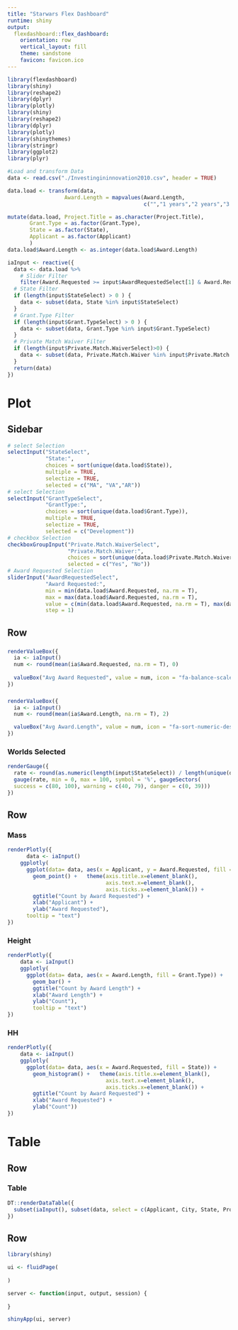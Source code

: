 ```yaml
---
title: "Starwars Flex Dashboard"
runtime: shiny
output: 
  flexdashboard::flex_dashboard:
    orientation: row
    vertical_layout: fill
    theme: sandstone
    favicon: favicon.ico
---
```


```r
library(flexdashboard)
library(shiny)
library(reshape2)
library(dplyr)
library(plotly)
library(shiny)
library(reshape2)
library(dplyr)
library(plotly)
library(shinythemes)
library(stringr)
library(ggplot2)
library(plyr)

#Load and transform Data
data <- read.csv("./Investingininnovation2010.csv", header = TRUE)

data.load <- transform(data, 
                  Award.Length = mapvalues(Award.Length,
                                           c("","1 years","2 years","3 years","4 years","5 years"), c(NA,1,2,3,4,5)))

mutate(data.load, Project.Title = as.character(Project.Title),
       Grant.Type = as.factor(Grant.Type),
       State = as.factor(State),
       Applicant = as.factor(Applicant)
       )
data.load$Award.Length <- as.integer(data.load$Award.Length)

iaInput <- reactive({
  data <- data.load %>%
    # Slider Filter
    filter(Award.Requested >= input$AwardRequestedSelect[1] & Award.Requested <= input$AwardRequestedSelect[2])
  # State Filter
  if (length(input$StateSelect) > 0 ) {
    data <- subset(data, State %in% input$StateSelect)
  }
  # Grant.Type Filter
  if (length(input$Grant.TypeSelect) > 0 ) {
    data <- subset(data, Grant.Type %in% input$Grant.TypeSelect)
  }
  # Private Match Waiver Filter
  if (length(input$Private.Match.WaiverSelect)>0) {
    data <- subset(data, Private.Match.Waiver %in% input$Private.Match.WaiverSelect)
  }
  return(data)
})


```

Plot
=====================================

Sidebar {.sidebar}
-------------------------------------

```r
# select Selection
selectInput("StateSelect",
            "State:",
            choices = sort(unique(data.load$State)),
            multiple = TRUE,
            selectize = TRUE,
            selected = c("MA", "VA","AR"))
# select Selection
selectInput("GrantTypeSelect",
            "GrantType:",
            choices = sort(unique(data.load$Grant.Type)),
            multiple = TRUE,
            selectize = TRUE,
            selected = c("Development"))
# checkbox Selection
checkboxGroupInput("Private.Match.WaiverSelect", 
                   "Private.Match.Waiver:",
                   choices = sort(unique(data.load$Private.Match.Waiver)),
                   selected = c("Yes", "No"))
# Award Requested Selection
sliderInput("AwardRequestedSelect",
            "Award Requested:",
            min = min(data.load$Award.Requested, na.rm = T),
            max = max(data.load$Award.Requested, na.rm = T),
            value = c(min(data.load$Award.Requested, na.rm = T), max(data.load$Award.Requested, na.rm = T)),
            step = 1)
```

Row 
-------------------------------------

###

```r
renderValueBox({
  ia <- iaInput()
  num <- round(mean(ia$Award.Requested, na.rm = T), 0)
  
  valueBox("Avg Award Requested", value = num, icon = "fa-balance-scale", color = "teal")
})
```


###

```r
renderValueBox({
  ia <- iaInput()
  num <- round(mean(ia$Award.Length, na.rm = T), 2)

  valueBox("Avg Award.Length", value = num, icon = "fa-sort-numeric-desc", color = "green")
})

```


### Worlds Selected

```r
renderGauge({
  rate <- round(as.numeric(length(input$StateSelect)) / length(unique(data.load$State)) * 100, 1)
  gauge(rate, min = 0, max = 100, symbol = '%', gaugeSectors(
  success = c(80, 100), warning = c(40, 79), danger = c(0, 39)))
})
```

Row {.tabset .tabset-fade}
-------------------------------------
### Mass

```r
renderPlotly({
      data <- iaInput() 
    ggplotly(
      ggplot(data= data, aes(x = Applicant, y = Award.Requested, fill = Grant.Type )) + 
        geom_point() +   theme(axis.title.x=element_blank(),
                               axis.text.x=element_blank(),
                               axis.ticks.x=element_blank()) +
        ggtitle("Count by Award Requested") +
        xlab("Applicant") +
        ylab("Award Requested"),
      tooltip = "text") 
})
```

### Height

```r
renderPlotly({
    data <- iaInput()
    ggplotly(
      ggplot(data= data, aes(x = Award.Length, fill = Grant.Type)) + 
        geom_bar() + 
        ggtitle("Count by Award Length") +
        xlab("Award Length") +
        ylab("Count"),
        tooltip = "text")
})
```

### HH
```r
renderPlotly({
    data <- iaInput() 
    ggplotly(
      ggplot(data= data, aes(x = Award.Requested, fill = State)) + 
        geom_histogram() +   theme(axis.title.x=element_blank(),
                               axis.text.x=element_blank(),
                               axis.ticks.x=element_blank()) +
        ggtitle("Count by Award Requested") +
        xlab("Award Requested") +
        ylab("Count")) 
})
```

Table
=====================================

Row 
-------------------------------------
### Table 

```r
DT::renderDataTable({
  subset(iaInput(), subset(data, select = c(Applicant, City, State, Project.Title, Grant.Type, Award.Requested, Location)))
})
```

Row 
-------------------------------------

```r
library(shiny)

ui <- fluidPage(
  
)

server <- function(input, output, session) {
  
}

shinyApp(ui, server)
```